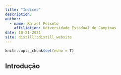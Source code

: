 ```yaml
---
title: "Índices"
description:
author:
  - name: Rafael Peixoto
    affiliation: Universidade Estadual de Campinas
date: 10-21-2021
site: distill::distill_website
---
```


```r
knitr::opts_chunk$set(echo = T)
```

## Introdução